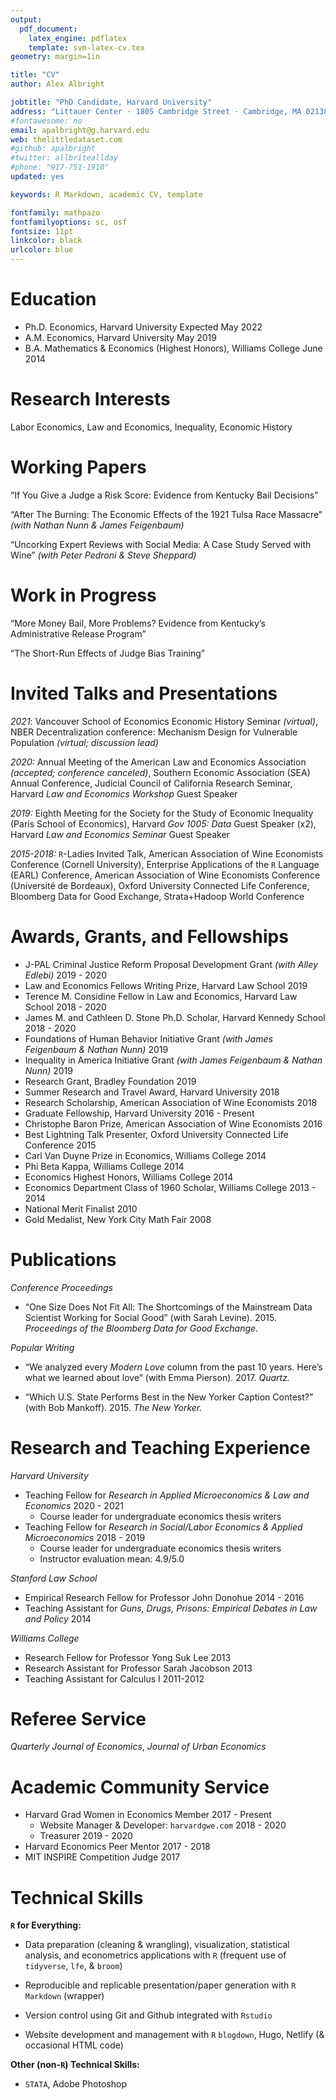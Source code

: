 ```yaml
---
output: 
  pdf_document:
    latex_engine: pdflatex
    template: svm-latex-cv.tex
geometry: margin=1in

title: "CV"
author: Alex Albright

jobtitle: "PhD Candidate, Harvard University"
address: "Littauer Center · 1805 Cambridge Street · Cambridge, MA 02138"
#fontawesome: no
email: apalbright@g.harvard.edu
web: thelittledataset.com
#github: apalbright
#twitter: allbriteallday
#phone: "917-751-1910"
updated: yes

keywords: R Markdown, academic CV, template

fontfamily: mathpazo
fontfamilyoptions: sc, osf
fontsize: 11pt
linkcolor: black
urlcolor: blue
---
```


# Education

- Ph.D. Economics, Harvard University \hfill Expected May 2022
- A.M. Economics, Harvard University  \hfill May 2019
- B.A. Mathematics & Economics (Highest Honors), Williams College \hfill June 2014

# Research Interests

Labor Economics, Law and Economics, Inequality, Economic History

# Working Papers

"If You Give a Judge a Risk Score: Evidence from Kentucky Bail Decisions"

"After The Burning: The Economic Effects of the 1921 Tulsa Race Massacre" *(with Nathan Nunn & James Feigenbaum)*

"Uncorking Expert Reviews with Social Media: A Case Study Served with Wine" *(with Peter Pedroni & Steve Sheppard)*

# Work in Progress

"More Money Bail, More Problems? Evidence from Kentucky's Administrative Release Program"

"The Short-Run Effects of Judge Bias Training"

# Invited Talks and Presentations

*2021*: Vancouver School of Economics Economic History Seminar *(virtual)*, NBER Decentralization conference: Mechanism Design for Vulnerable Population *(virtual; discussion lead)* 

*2020:* Annual Meeting of the American Law and Economics Association *(accepted; conference canceled)*,  Southern Economic Association (SEA) Annual Conference, Judicial Council of California Research Seminar, Harvard *Law and Economics Workshop* Guest Speaker 

*2019:* Eighth Meeting for the Society for the Study of Economic Inequality (Paris School of Economics), Harvard *Gov 1005: Data* Guest Speaker (x2), Harvard *Law and Economics Seminar* Guest Speaker 

*2015-2018:* `R`-Ladies Invited Talk, American Association of Wine Economists Conference (Cornell University), Enterprise Applications of the `R` Language (EARL) Conference, American Association of Wine Economists Conference (Université de Bordeaux), Oxford University Connected Life Conference, Bloomberg Data for Good Exchange, Strata+Hadoop World Conference

# Awards, Grants, and Fellowships

- J-PAL Criminal Justice Reform Proposal Development Grant *(with Alley Edlebi)* \hfill 2019 - 2020
- Law and Economics Fellows Writing Prize, Harvard Law School \hfill 2019
- Terence M. Considine Fellow in Law and Economics, Harvard Law School \hfill 2018 - 2020 
- James M. and Cathleen D. Stone Ph.D. Scholar, Harvard Kennedy School \hfill 2018 - 2020
- Foundations of Human Behavior Initiative Grant *(with James Feigenbaum & Nathan Nunn)* \hfill 2019 
- Inequality in America Initiative Grant *(with James Feigenbaum & Nathan Nunn)* \hfill 2019 
- Research Grant, Bradley Foundation \hfill 2019
- Summer Research and Travel Award, Harvard University \hfill 2018
- Research Scholarship, American Association of Wine Economists \hfill 2018
- Graduate Fellowship, Harvard University \hfill 2016 - Present
- Christophe Baron Prize, American Association of Wine Economists \hfill 2016
- Best Lightning Talk Presenter, Oxford University Connected Life Conference \hfill 2015
- Carl Van Duyne Prize in Economics, Williams College \hfill 2014
- Phi Beta Kappa, Williams College \hfill 2014
- Economics Highest Honors, Williams College \hfill 2014
- Economics Department Class of 1960 Scholar, Williams College \hfill 2013 - 2014
- National Merit Finalist \hfill 2010
- Gold Medalist, New York City Math Fair \hfill 2008

# Publications

*Conference Proceedings*

- "One Size Does Not Fit All: The Shortcomings of the Mainstream Data Scientist Working for Social Good" (with Sarah Levine). 2015. *Proceedings of the Bloomberg Data for Good Exchange.* 

*Popular Writing*

- "We analyzed every *Modern Love* column from the past 10 years. Here's what we learned about love" (with Emma Pierson). 2017. *Quartz.* 

- "Which U.S. State Performs Best in the New Yorker Caption Contest?" (with Bob Mankoff). 2015. *The New Yorker.*

# Research and Teaching Experience

*Harvard University*

- Teaching Fellow for *Research in Applied Microeconomics & Law and Economics* \hfill 2020 - 2021
    - Course leader for undergraduate economics thesis writers

- Teaching Fellow for *Research in Social/Labor Economics & Applied Microeconomics* \hfill 2018 - 2019
    - Course leader for undergraduate economics thesis writers
    - Instructor evaluation mean: 4.9/5.0

*Stanford Law School*

- Empirical Research Fellow for Professor John Donohue \hfill 2014 - 2016 
- Teaching Assistant for *Guns, Drugs, Prisons: Empirical Debates in Law and Policy* \hfill  2014 

*Williams College*

- Research Fellow for Professor Yong Suk Lee \hfill 2013 
- Research Assistant for Professor Sarah Jacobson \hfill 2013 
- Teaching Assistant for Calculus I \hfill 2011-2012

# Referee Service

*Quarterly Journal of Economics*, *Journal of Urban Economics*

# Academic Community Service

- Harvard Grad Women in Economics Member \hfill 2017 - Present
  - Website Manager & Developer: `harvardgwe.com` \hfill 2018 - 2020 
  - Treasurer \hfill 2019 - 2020
- Harvard Economics Peer Mentor \hfill 2017 - 2018
- MIT INSPIRE Competition Judge \hfill 2017

# Technical Skills 

**`R` for Everything:** 

- Data preparation (cleaning & wrangling), visualization, statistical analysis, and econometrics applications with `R` (frequent use of `tidyverse`, `lfe`, & `broom`)

- Reproducible and replicable presentation/paper generation with `R Markdown` (\LaTeX wrapper)

- Version control using Git and Github integrated with `Rstudio`

- Website development and management with `R` `blogdown`, Hugo, Netlify (& occasional HTML code)

**Other (non-`R`) Technical Skills:** 

- `STATA`, Adobe Photoshop 